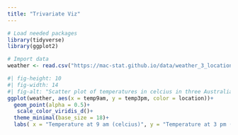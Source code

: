 ```yaml
---
title: "Trivariate Viz"
---
```




```r
# Load needed packages
library(tidyverse)
library(ggplot2)
```

```r
# Import data
weather <- read.csv("https://mac-stat.github.io/data/weather_3_locations.csv") 
```

```r
#| fig-height: 10
#| fig-width: 14
#| fig-alt: "Scatter plot of temperatures in celcius in three Australian cities. The cities Hobart, Uluru, and Wollongong are each a different colored point, the x axis is temperatures at 9 am and the y axis is temperatures at 3 pm. Uluru has the typically highest temperatures, followed by Wollongong then Hobart"
ggplot(weather, aes(x = temp9am, y = temp3pm, color = location))+
  geom_point(alpha = 0.5)+
   scale_color_viridis_d()+
  theme_minimal(base_size = 18)+
  labs( x = "Temperature at 9 am (celcius)", y = "Temperature at 3 pm (celcius)", color = "City", title = "Temperatures in Australian Cities", caption = "Scatter plot of morning versus afternoon temperatures in three Australian cities. Created by Zach Marshak, Feb. 2025, data source Mac-Stat Git Hub(https://mac-stat.github.io/data/weather_3_locations.csv)")
```
